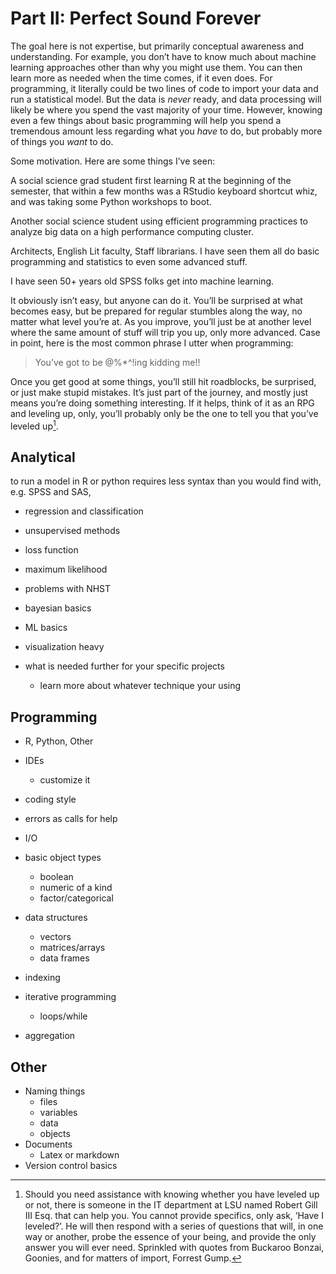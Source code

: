# Part II: Perfect Sound Forever

The goal here is not expertise, but primarily conceptual awareness and understanding.  For example, you don't have to know much about machine learning approaches other than why you might use them.  You can then learn more as needed when the time comes, if it even does.  For programming, it literally could be two lines of code to import your data and run a statistical model. But the data is *never* ready, and data processing will likely be where you spend the vast majority of your time.  However, knowing even a few things about basic programming will help you spend a tremendous amount less regarding what you *have* to do, but probably more of things you *want* to do.

Some motivation.  Here are some things I've seen:

A social science grad student first learning R at the beginning of the semester, that within a few months was a RStudio keyboard shortcut whiz, and was taking some Python workshops to boot.

Another social science student using efficient programming practices to analyze big data on a high performance computing cluster.

Architects, English Lit faculty, Staff librarians.  I have seen them all do basic programming and statistics to even some advanced stuff.

I have seen 50+ years old SPSS folks get into machine learning.

It obviously isn't easy, but anyone can do it.  You'll be surprised at what becomes easy, but be prepared for regular stumbles along the way, no matter what level you're at. As you improve, you'll just be at another level where the same amount of stuff will trip you up, only more advanced.  Case in point, here is the most common phrase I utter when programming:

> You've got to be @%*^!ing kidding me!! 

Once you get good at some things, you'll still hit roadblocks, be surprised, or just make stupid mistakes.  It's just part of the journey, and mostly just means you're doing something interesting. If it helps, think of it as an RPG and leveling up, only, you'll probably only be the one to tell you that you've leveled up[^bob].


 
## Analytical

to run a model in R or python requires less syntax than you would find with, e.g. SPSS and SAS,

- regression and classification
- unsupervised methods
- loss function
- maximum likelihood
- problems with NHST
- bayesian basics
- ML basics
- visualization heavy

- what is needed further for your specific projects
    - learn more about whatever technique your using


## Programming

- R, Python, Other

- IDEs
    - customize it

- coding style

- errors as calls for help

- I/O

- basic object types
    - boolean
    - numeric of a kind
    - factor/categorical

- data structures
    - vectors
    - matrices/arrays
    - data frames
  
- indexing

- iterative programming
    - loops/while

- aggregation
  
  
## Other

- Naming things
    - files
    - variables
    - data
    - objects
  
- Documents
    - Latex or markdown

- Version control basics


[^bob]: Should you need assistance with knowing whether you have leveled up or not, there is someone in the IT department at LSU named Robert Gill III Esq. that can help you.  You cannot provide specifics, only ask, 'Have I leveled?'. He will then respond with a series of questions that will, in one way or another, probe the essence of your being, and provide the only answer you will ever need. Sprinkled with quotes from Buckaroo Bonzai, Goonies, and for matters of import, Forrest Gump.